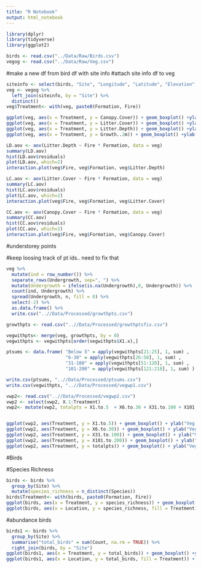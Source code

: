 ```yaml
---
title: "R Notebook"
output: html_notebook
---
```


```r
library(dplyr)
library(tidyverse)
library(ggplot2)
```

```r
birds <- read.csv("../Data/Raw/Birds.csv")
vegog <- read.csv("../Data/Raw/Veg.csv")

```

#make a new df from bird df with site info
#attach site info df to veg
```r
siteinfo <- select(birds, "Site", "Longitude", "Latitude", "Elevation", "Location", "Formation", "Fire")
veg <- vegog %>% 
  left_join(siteinfo, by = "Site") %>% 
  distinct()
veg$Treatment<- with(veg, paste0(Formation, Fire))
```


```r
ggplot(veg, aes(x = Treatment, y = Canopy.Cover)) + geom_boxplot() +ylab("Canopy Cover (%)")
ggplot(veg, aes(x = Treatment, y = Litter.Cover)) + geom_boxplot() +ylab("Litter Cover (%)")
ggplot(veg, aes(x = Treatment, y = Litter.Depth)) + geom_boxplot() +ylab("Litter Depth (mm)")
ggplot(veg, aes(x = Treatment, y = Growth..2m)) + geom_boxplot() +ylab("Vegetation Height >2m (m)")
```

```r
LD.aov <- aov(Litter.Depth ~ Fire * Formation, data = veg)
summary(LD.aov)
hist(LD.aov$residuals)
plot(LD.aov, which=2)
interaction.plot(veg$Fire, veg$Formation, veg$Litter.Depth)
```

```r
LC.aov <- aov(Litter.Cover ~ Fire * Formation, data = veg)
summary(LC.aov)
hist(LC.aov$residuals)
plot(LC.aov, which=2)
interaction.plot(veg$Fire, veg$Formation, veg$Litter.Cover)
```

```r
CC.aov <- aov(Canopy.Cover ~ Fire * Formation, data = veg)
summary(CC.aov)
hist(CC.aov$residuals)
plot(CC.aov, which=2)
interaction.plot(veg$Fire, veg$Formation, veg$Canopy.Cover)
```
#understorey points

#keep loosing track of pt ids.. need to fix that
```r
veg %>% 
  mutate(ind = row_number()) %>%
  separate_rows(Undergrowth, sep=", ") %>%
  mutate(Undergrowth = ifelse(is.na(Undergrowth),0, Undergrowth)) %>%
  count(ind, Undergrowth) %>%
  spread(Undergrowth, n, fill = 0) %>%
  select(-2) %>%
  as.data.frame() %>% 
  write.csv("..//Data/Processed/growthpts.csv")

growthpts <- read.csv("..//Data/Processed/growthptsfix.csv")

vegwithpts<- merge(veg, growthpts, by = 0)
vegwithpts <- vegwithpts[order(vegwithpts$X1.x),]

ptsums <- data.frame( "Below 5" = apply(vegwithpts[21:25], 1, sum) ,
                      "6-30" = apply(vegwithpts[26:50], 1, sum) ,
                      "31-100" = apply(vegwithpts[51:120], 1, sum) ,
                      "101-200" = apply(vegwithpts[121:218], 1, sum) )

write.csv(ptsums, "..//Data/Processed/ptsums.csv")
write.csv(vegwithpts, "..//Data/Processed/vegwp1.csv")

vwp2<- read.csv("..//Data/Processed/vegwp2.csv")
vwp2 <- select(vwp2, X.1:Treatment)
vwp2<- mutate(vwp2, totalpts = X1.to.5  + X6.to.30 + X31.to.100 + X101.to.200)


ggplot(vwp2, aes(Treatment, y = X1.to.5)) + geom_boxplot() + ylab("Veg Points 1-5cm")
ggplot(vwp2, aes(Treatment, y = X6.to.30)) + geom_boxplot() + ylab("Veg Points 6-30cm")
ggplot(vwp2, aes(Treatment, y = X31.to.100)) + geom_boxplot() + ylab("Veg Points 31-100cm")
ggplot(vwp2, aes(Treatment, y = X101.to.200)) + geom_boxplot() + ylab("Veg Points 101-200cm")
ggplot(vwp2, aes(Treatment, y = totalpts)) + geom_boxplot() + ylab("Veg Points 1-200cm")
```


#Birds

#Species Richness
```r
birds <- birds %>%
  group_by(Site) %>%
  mutate(species_richness = n_distinct(Species))
birds$Treatment<- with(birds, paste0(Formation, Fire))
ggplot(birds, aes(x = Treatment, y = species_richness)) + geom_boxplot() +ylab("# species")
ggplot(birds, aes(x = Location, y = species_richness, fill = Treatment)) + geom_boxplot() +ylab("# species")
```
#abundance birds
```r
birds1 <- birds %>%
  group_by(Site) %>%
  summarise("total_birds" = sum(Count, na.rm = TRUE)) %>% 
  right_join(birds, by = "Site")
ggplot(birds1, aes(x = Treatment, y = total_birds)) + geom_boxplot() +ylab("# birds")
ggplot(birds1, aes(x = Location, y = total_birds, fill = Treatment)) + geom_boxplot() +ylab("# birds")
```

